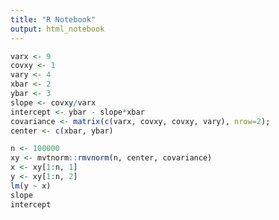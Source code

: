 ```yaml
---
title: "R Notebook"
output: html_notebook
---
```


```r
varx <- 9
covxy <- 1
vary <- 4
xbar <- 2
ybar <- 3
slope <- covxy/varx
intercept <- ybar - slope*xbar
covariance <- matrix(c(varx, covxy, covxy, vary), nrow=2);
center <- c(xbar, ybar)

n <- 100000
xy <- mvtnorm::rmvnorm(n, center, covariance)
x <- xy[1:n, 1]
y <- xy[1:n, 2]
lm(y ~ x)
slope
intercept
```